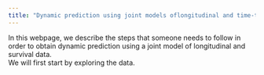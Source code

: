 ```yaml
---
title: "Dynamic prediction using joint models oflongitudinal and time-to-event data"
---
```


In this webpage, we describe the steps that someone needs to follow in order to obtain dynamic prediction using a joint model of longitudinal and survival data.
\
We will first start by exploring the data.